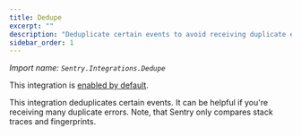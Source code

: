 ```yaml
---
title: Dedupe
excerpt: ""
description: "Deduplicate certain events to avoid receiving duplicate errors. (default)"
sidebar_order: 1
---
```


_Import name: `Sentry.Integrations.Dedupe`_

This integration is [enabled by default](./../#modifying-default-integrations).

This integration deduplicates certain events. It can be helpful if you're receiving many duplicate errors. Note, that Sentry only compares stack traces and fingerprints.

<PlatformContent includePath="configuration/dedupe" />

